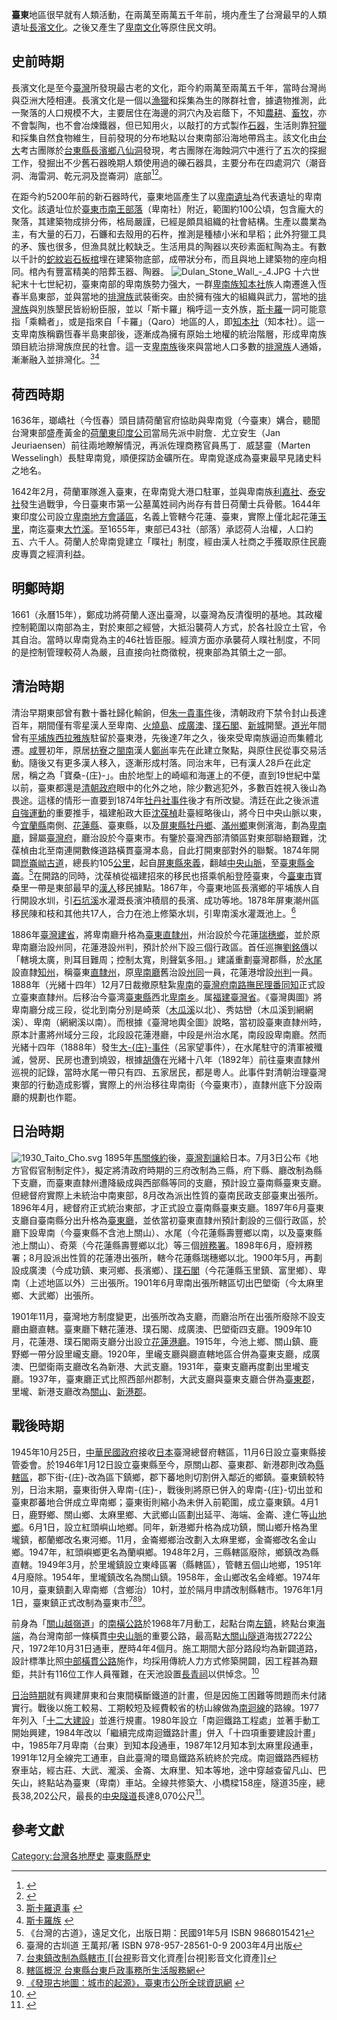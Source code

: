 {{台灣歷史}}

'''臺東'''地區很早就有人類活動，在兩萬至兩萬五千年前，境内產生了台灣最早的人類遺址[[長濱文化|長濱文化]]。之後又產生了[[卑南文化|卑南文化]]等原住民文明。

==史前時期==
長濱文化是至今[[臺灣|臺灣]]所發現最古老的文化，距今約兩萬至兩萬五千年，當時台灣尚與亞洲大陸相連。長濱文化是一個以[[漁獵|漁獵]]和採集為生的隊群社會，據遺物推測，此一聚落的人口規模不大，主要居住在海邊的洞穴內及岩蔭下，不知[[農耕|農耕]]、[[畜牧|畜牧]]，亦不會製陶，也不會冶煉鐵器，但已知用火，以敲打的方式製作[[石器|石器]]，生活則靠[[狩獵|狩獵]]和採集自然食物維生，目前發現的分布地點以台東南部沿海地帶爲主。該文化由[[台灣大學|台大]]考古團隊於[[台東縣|台東縣]][[長濱鄉|長濱鄉]][[八仙洞_(台東縣)|八仙洞]]發現，考古團隊在海蝕洞穴中進行了五次的探掘工作，發掘出不少舊石器晚期人類使用過的礫石器具，主要分布在四處洞穴（潮音洞、海雷洞、乾元洞及崑崙洞）底部<ref name="1970-08-31">{{Cite news|url=|title=長濱文化其來有自 出土鹿牙鹿骨 均具考古價值 宋文薰教授發掘先民史|author=|language=zh-tw|newspaper=《聯合報》|date=1970-08-31|accessdate=}}</ref><ref name="盧太城1">{{Cite news|url=|title=神秘踏浪人 八仙洞祖先來自何方|author=盧太城|language=zh-tw|newspaper=《中央日報》|date=2016-08-27|accessdate=}}</ref>。

在距今約5200年前的新石器時代，臺東地區產生了以[[卑南遺址|卑南遺址]]為代表遺址的卑南文化。該遺址位於[[臺東市|臺東市]][[南王部落|南王部落]]（卑南社）附近，範圍約100公頃，包含龐大的聚落，其建築物成排分佈，格局嚴謹，已經是頗具組織的社會結構。生產以農業為主，有大量的石刀，石鐮和去殼用的石杵，推測是種植小米和旱稻；此外狩獵工具的矛、簇也很多，但漁具就比較缺乏。生活用具的陶器以夾砂素面紅陶為主。有數以千計的[[蛇紋岩|蛇紋岩]][[石板棺|石板棺]]埋在建築物底部，成帶狀分布，而且與地上建築物的座向相同。棺內有豐富精美的陪葬玉器、陶器。
[[File:Dulan_Stone_Wall_-_4.JPG|thumb]]
十六世紀末十七世紀初，臺東南部的卑南族勢力强大，一群[[卑南族|卑南族]][[知本|知本社]]族人南遷進入恆春半島東部，並與當地的[[排灣族|排灣族]]武裝衝突。由於擁有強大的組織與武力，當地的[[排灣族|排灣族]]與別族墾民皆紛紛臣服，並以「斯卡羅」稱呼這一支外族，[[斯卡羅_(頭銜)|斯卡羅]]一詞可能意指「乘轎者」，或是指來自「卡羅」（Qaro）地區的人，即[[卡大地布部落|知本社]]（知本社）。這一支卑南族稱霸恆春半島東部後，逐漸成為擁有原始土地權的統治階層，形成卑南族頭目統治排灣族庶民的社會。這一支[[卑南族|卑南族]]後來與當地人口多數的[[排灣族|排灣族]]人通婚，漸漸融入並排灣化。<ref>[http://shihi.myweb.hinet.net/4-5.htm 斯卡羅遺事] {{webarchive|url=https://web.archive.org/web/20140222131558/http://shihi.myweb.hinet.net/4-5.htm |date=2014-02-22 }}</ref><ref>[http://210.240.134.48/citing_content.asp?id=2353&keyword=%EF%BF%BD%EF%BF%BD%EF%BF%BDd%C3%B9%EF%BF%BD%EF%BF%BD 斯卡羅族] {{webarchive|url=https://web.archive.org/web/20140222041936/http://210.240.134.48/citing_content.asp?id=2353&keyword=%EF%BF%BD%EF%BF%BD%EF%BF%BDd%C3%B9%EF%BF%BD%EF%BF%BD |date=2014-02-22 }}</ref>

==荷西時期==
1636年，瑯嶠社（今恆春）頭目請荷蘭官府協助與卑南覓（今臺東）媾合，聽聞台灣東部盛產黃金的[[荷蘭東印度公司|荷蘭東印度公司]]當局先派中尉詹．尤立安生（Jan Jeuriaensen）前往兩地瞭解情況，再派佐理商務官員馬丁．威瑟靈（Marten Wesselingh）長駐卑南覓，順便探訪金礦所在。卑南覓遂成為臺東最早見諸史料之地名。

1642年2月，荷蘭軍隊進入臺東，在卑南覓大港口駐軍，並與卑南族[[利嘉社|利嘉社]]、[[泰安社|泰安社]]發生過戰爭，今日臺東市第一公墓萬姓祠內尚存有昔日荷蘭士兵骨骸。1644年東印度公司設立[[卑南地方會議區|卑南地方會議區]]，名義上管轄今花蓮、臺東，實際上僅北起花蓮[[玉里鎮|玉里]]，南迄臺東[[大竹溪|大竹溪]]。至1655年，東部已43社（部落）承認荷人治權，人口約五、六千人。荷蘭人於卑南覓建立「瞨社」制度，經由漢人社商之手獲取原住民鹿皮專賣之經濟利益。

==明鄭時期==
1661（永曆15年），鄭成功將荷蘭人逐出臺灣，以臺灣為反清復明的基地。其政權控制範圍以南部為主，對於東部之經營，大抵沿襲荷人方式，於各社設立土官，令其自治。當時以卑南覓為主的46社皆臣服。經濟方面亦承襲荷人瞨社制度，不同的是控制管理較荷人為嚴，且直接向社商徵稅，視東部為其領土之一部。

==清治時期==
清治早期東部曾有數十番社歸化輸餉，但[[朱一貴事件|朱一貴事件]]後，清朝政府下禁令封山長達百年，期間僅有零星漢人至卑南、[[綠島|火燒島]]、[[成功鎮|成廣澳]]、[[玉里鎮|璞石閣]]、[[新城鄉_(台灣)|新城]]開墾。[[道光|道光]]年間曾有[[平埔族|平埔族]][[西拉雅族|西拉雅族]]駐留於臺東港，先後達7年之久，後來受卑南族逼迫而集體北遷。[[咸豐|咸豐]]初年，原居[[枋寮鄉|枋寮]]之[[閩南|閩南]]漢人[[鄭尚|鄭尚]]率先在此建立聚點，與原住民從事交易活動。隨後又有更多漢人移入，逐漸形成村落。同治末年，已有漢人28戶在此定居，稱之為「寶桑-{庄}-」。由於地型上的崎嶇和海運上的不便，直到19世紀中葉以前，臺東都還是[[清朝|清朝]][[政府|政府]]眼中的化外之地，除少數逃犯外，多數百姓視入後山為畏途。這樣的情形一直要到1874年[[牡丹社事件|牡丹社事件]]後才有所改變。清廷在此之後派遣[[自強運動|自強運動]]的重要推手，福建船政大臣[[沈葆楨|沈葆楨]]赴臺經略後山，將今日中央山脈以東，今[[宜蘭縣|宜蘭縣]]南側、[[花蓮縣|花蓮縣]]、臺東縣，以及[[屏東縣|屏東縣]][[牡丹鄉|牡丹鄉]]、[[滿州鄉|滿州鄉]]東側濱海，劃為[[卑南廳|卑南廳]]，歸屬[[臺南府|臺灣府]]，廳治設於今臺東市。有鑒於臺灣西部清領區對東部聯絡艱難，沈葆楨由北至南連開數條道路橫貫臺灣本島，自此打開東部對外的聯繫。1874年開闢[[崑崙岰古道|崑崙岰古道]]，總長約105[[公里|公里]]，起自[[屏東縣|屏東縣]][[來義|來義]]，翻越[[中央山脈|中央山脈]]，至[[臺東縣|臺東縣]][[金崙|金崙]]。<ref name="《台灣的古道》 "> 《台灣的古道》，遠足文化，出版日期：民國91年5月 ISBN 9868015421</ref>在開路的同時，沈葆楨從福建招來的移民也搭乘帆船登陸臺東，今[[臺東市|臺東市]]寶桑里一帶是東部最早的[[漢人|漢人]]移民據點。1867年，今臺東地區長濱鄉的平埔族人自行開設水圳，引[[石坑溪|石坑溪]]水灌溉長濱沖積扇的長濱、成功等地。1878年屏東潮州區移民陳和枝和其他共17人，合力在池上修築水圳，引卑南溪水灌溉池上。<ref name="multiple">臺灣的古圳道 王萬邦/著 ISBN 978-957-28561-0-9 2003年4月出版</ref>

1886年[[臺灣建省|臺灣建省]]，將卑南廳升格為[[臺東直隸州|臺東直隸州]]，州治設於今花蓮[[瑞穗鄉|瑞穗鄉]]，並於原卑南廳治設州同，花蓮港設州判，預計於州下設三個行政區。首任巡撫[[劉銘傳|劉銘傳]]以「轄境太廣，則耳目難周；控制太寬，則聲氣多阻。」建議重劃臺灣郡縣，於[[瑞穗鄉|水尾]]設直隸[[知州|知州]]，稱臺東[[直隸州|直隸州]]，原[[卑南廳|卑南廳]]舊治設[[州同|州同]]一員，花蓮港增設[[州判|州判]]一員。1888年（光緒十四年）12月7日裁撤原駐紮[[臺東市|卑南]]的[[臺灣府南路撫民理番同知|臺灣府南路撫民理番同知]]正式設立臺東直隸州。后移治今臺湾[[臺東縣|臺東縣]]西北[[卑南乡|卑南乡]]。属[[福建臺灣省|福建臺灣省]]。《臺灣輿圖》將卑南廳分成三段，從北到南分別是崎萊（[[木瓜溪|木瓜溪]]以北）、秀姑巒（木瓜溪到網網溪）、卑南（網網溪以南）。而根據《臺灣地輿全圖》說略，當初設臺東直隸州時，原本計畫將州域分三段，北段設花蓮港廳，中段是州治水尾，南段設卑南廳。然而光緒十四年（1888年）發生[[大庄事件|大-{庄}-事件]]（呂家望事件），在水尾駐守的清軍被殲滅，營房、民房也遭到燒毀，根據[[胡傳|胡傳]]在光緒十八年（1892年）前往臺東直隸州巡視的記錄，當時水尾一帶只有四、五家居民，都是粵人。此事件對清朝治理臺灣東部的行動造成影響，實際上的州治移往卑南街（今臺東市），直隸州底下分設兩廳的規劃也作罷。

==日治時期==
[[File:1930_Taito_Cho.svg|thumb]]
1895年[[馬關條約|馬關條約]]後，[[臺灣割讓|臺灣割讓]]給日本。7月3日公布《地方官假官制制定件》，擬定將清政府時期的三府改制為三縣，府下縣、廳改制為縣下支廳，而臺東直隸州遭降級成與西部縣等同的支廳，預計設立臺南縣臺東支廳。但總督府實際上未統治中南東部，8月改為派出性質的臺南民政支部臺東出張所。1896年4月，總督府正式統治東部，才正式設立臺南縣臺東支廳。1897年6月臺東支廳自臺南縣分出升格為[[臺東廳|臺東廳]]，並依當初臺東直隸州預計劃設的三個行政區，於廳下設卑南（今臺東縣不含池上關山）、水尾（今花蓮縣壽豐鄉以南，以及臺東縣池上關山）、奇萊（今花蓮縣壽豐鄉以北）等三個[[辨務署|辨務署]]。1898年6月，廢辨務署；8月設派出性質的花蓮港出張所，轄今花蓮縣瑞穗鄉以北。1900年5月，再劃設成廣澳（今成功鎮、東河鄉、長濱鄉）、[[璞石閣出張所|璞石閣]]（今花蓮縣玉里鎮、富里鄉）、卑南（上述地區以外）三出張所。1901年6月卑南出張所轄區切出巴塱衛（今太麻里鄉、大武鄉）出張所。

1901年11月，臺灣地方制度變更，出張所改為支廳，而廳治所在出張所廢除不設支廳由廳直轄。臺東廳下轄花蓮港、璞石閣、成廣澳、巴塱衛四支廳。1909年10月，花蓮港、璞石閣兩支廳分出設立[[花蓮港廳|花蓮港廳]]。1915年，今池上鄉、關山鎮、鹿野鄉一帶分設里巄支廳。1920年，里巄支廳與廳直轄地區合併為臺東支廳，成廣澳、巴塱衛兩支廳改名為新港、大武支廳。1931年，臺東支廳再度劃出里壠支廳。1937年，臺東廳正式比照西部州郡制，大武支廳與臺東支廳合併為[[臺東郡|臺東郡]]，里壠、新港支廳改為[[關山郡|關山]]、[[新港郡|新港郡]]。

==戰後時期==
1945年10月25日，[[中華民國政府|中華民國政府]]接收[[日本|日本]]臺灣總督府轄區，11月6日設立臺東縣接管委會。於1946年1月12日設立臺東縣至今，原關山郡、臺東郡、新港郡則改為[[縣轄區_(中華民國)|縣轄區]]，郡下街-{庄}-改為區下鎮鄉，郡下蕃地則切割併入鄰近的鄉鎮。臺東鎮較特別，日治末期，臺東街併入卑南-{庄}-，戰後則將原已併入的卑南-{庄}-切出並和臺東郡蕃地合併成立卑南鄉；臺東街則縮小為未併入前範圍，成立臺東鎮。4月1日，鹿野鄉、關山鄉、太麻里鄉、大武鄉山區劃出延平、海端、金崙、達仁等[[原住民鄉|山地鄉]]。6月1日，設立紅頭嶼山地鄉。同年，新港鄉升格為成功鎮，關山鄉升格為里壠鎮，都蘭鄉改名東河鄉。11月，金崙鄉鄉治改劃入太麻里鄉，金崙鄉改名金山鄉。1947年，紅頭嶼鄉更名為蘭嶼鄉。1948年2月，三縣轄區廢除，鄉鎮改為縣直轄。1949年3月，於里壠鎮設立東峰區署（縣轄區），管轄五個山地鄉，1951年4月廢除。1954年，里壠鎮改名為關山鎮。1958年，金山鄉改名金峰鄉。1974年10月，臺東鎮劃入卑南鄉（含鄉治）10村，並於隔月申請改制縣轄市。1976年1月1日，臺東鎮正式改制為臺東市<ref>[https://www.youtube.com/watch?v=o51dUAncfVk 台東鎮改制為縣轄市 [[台視]影音文化資產|台視]影音文化資產]]</ref><ref>[https://tth.taitung.gov.tw/files/11-1000-575.php 轄區概況 台東縣台東戶政事務所生活服務網]</ref><ref>[http://www.taitungcity.gov.tw/livinginthecity(0).htm 《發現古地圖：城市的起源》，臺東市公所全球資訊網] {{webarchive|url=https://web.archive.org/web/20091124050757/http://www.taitungcity.gov.tw/livinginthecity(0).htm |date=2009-11-24 }}</ref>。

前身為「[[關山越嶺道|關山越嶺道]]」的[[南橫公路|南橫公路]]於1968年7月動工，起點台南[[左鎮區|左鎮]]，終點台東[[海端鄉|海端]]，為台灣南部一條橫貫[[中央山脈|中央山脈]]的重要公路，最高點[[大關山隧道|大關山隧道]]海拔2722公尺，1972年10月31日通車，歷時4年4個月。施工期間大部分路段均為新闢道路，設計標準比照[[中部橫貫公路|中部橫貫公路]]施作，均採用傳統人力方式修築開闢，因工程甚為艱鉅，共計有116位工作人員罹難，在天池設置[[長青祠|長青祠]]以供悼念。<ref>{{cite web|url=http://e-info.org.tw/node/9095|title=南橫十帖(一)|accessdate= 2007-07-20|publisher=台灣環境資訊協會|work=陳玉峰}}</ref>

[[台灣日治時期|日治時期]]就有興建屏東和台東間橫斷鐵道的計畫，但是因施工困難等問題而未付諸實行。戰後以施工較易、工期較短及經費較省的枋山線做為[[南迴線|南迴線]]的路線。1977年列入「[[十二項建設|十二大建設]]」並進行規畫。1980年設立「南迴鐵路工程處」並著手動工開始興建，1984年改以「繼續完成南迴鐵路計畫」併入「十四項重要建設計畫」中，1985年7月卑南（台東）到知本段通車，1987年12月知本到太麻里段通車，1991年12月全線完工通車，自此臺灣的環島鐵路系統終於完成。南迴鐵路西經枋寮車站，經古莊、大武、瀧溪、金崙、太麻里、知本等地，途中穿越查留凡山、巴矢山，終點站為臺東（卑南）車站。全線共修築大、小橋樑158座，隧道35座，總長38,202公尺，最長的[[中央隧道|中央隧道]]長達8,070公尺<ref>{{cite web|url=http://www.railway.gov.tw/Jhihben/CP.aspx?SN=11775|title=南迴記事|publisher=台灣鐵路管理局|accessdate=2013-12-30|archive-url=https://web.archive.org/web/20131230233143/http://www.railway.gov.tw/Jhihben/CP.aspx?SN=11775|archive-date=2013-12-30|dead-url=yes}}</ref>。

==參考文獻==
{{reflist}}

{{臺灣歷史 (依行政區劃分)}}

[[Category:台灣各地歷史|Category:台灣各地歷史]]
[[Category:臺東縣歷史|]]